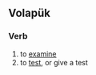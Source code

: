 {{also|xamón}}
==Volapük==

===Verb===
{{head|vo|verb}}

# to [[examine]]
# to [[test]], or give a test